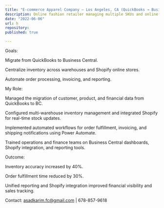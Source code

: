 ```yaml
---
title: "E-commerce Apparel Company – Los Angeles, CA (QuickBooks → Business Central)"
description: Online fashion retailer managing multiple SKUs and online channels via QuickBooks, struggling with inventory and order management.
date: "2022-06-06"
url: h
repository: 
published: true

---
```

Goals:

Migrate from QuickBooks to Business Central.

Centralize inventory across warehouses and Shopify online stores.

Automate order processing, invoicing, and reporting.

My Role:

Managed the migration of customer, product, and financial data from QuickBooks to BC.

Configured multi-warehouse inventory management and integrated Shopify for real-time stock updates.

Implemented automated workflows for order fulfillment, invoicing, and shipping notifications using Power Automate.

Trained operations and finance teams on Business Central dashboards, Shopify integration, and reporting tools.

Outcome:

Inventory accuracy increased by 40%.

Order fulfillment time reduced by 30%.

Unified reporting and Shopify integration improved financial visibility and sales tracking.

Contact: asadkarim.fc@gmail.com | 678-857-9618
